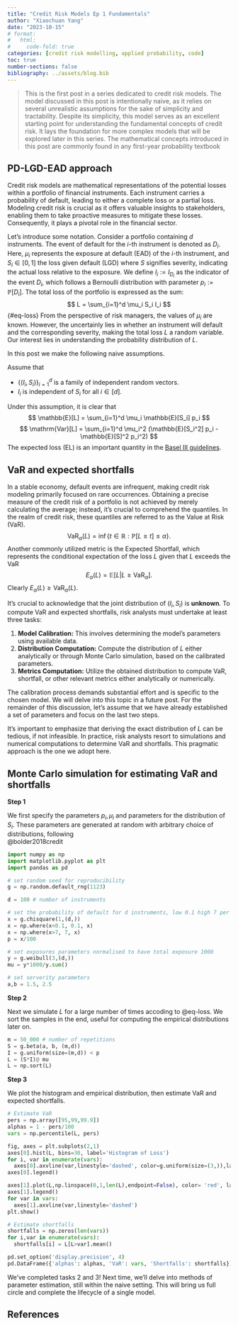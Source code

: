 ```yaml
---
title: "Credit Risk Models Ep 1 Fundamentals"
author: "Xiaochuan Yang"
date: "2023-10-15"
# format:
#   html: 
#     code-fold: true
categories: [credit risk modelling, applied probability, code]
toc: true
number-sections: false
bibliography: ../assets/blog.bib
---
```


<!-- latex stuff -->
\def\PP{\mathbb{P}}
\def\VAR{\mathrm{VaR}}
\def\RR{\mathbb{R}}
\def\EE{\mathbb{E}}


>This is the first post in a series dedicated to credit risk models. The model discussed in this post is intentionally naive, as it relies on several unrealistic assumptions for the sake of simplicity and tractability. Despite its simplicity, this model serves as an excellent starting point for understanding the fundamental concepts of credit risk. It lays the foundation for more complex models that will be explored later in this series. The mathematical concepts introduced in this post are commonly found in any first-year probability textbook


## PD-LGD-EAD approach



Credit risk models are mathematical representations of the potential losses within a portfolio of financial instruments. Each instrument carries a probability of default, leading to either a complete loss or a partial loss. Modeling credit risk is crucial as it offers valuable insights to stakeholders, enabling them to take proactive measures to mitigate these losses. Consequently, it plays a pivotal role in the financial sector.




Let's introduce some notation. Consider a portfolio containing $d$ instruments. The event of default for the $i$-th instrument is denoted as $D_i$. Here, $\mu_i$ represents the exposure at default (EAD) of the $i$-th instrument, and $S_i \in [0,1]$ the loss given default (LGD) where $S$ signifies severity, indicating the actual loss relative to the exposure. We define $I_i := I_{D_i}$ as the indicator of the event $D_i$, which follows a Bernoulli distribution with parameter $p_i := \mathbb{P}[D_i]$. The total loss of the portfolio is expressed as the sum: 
$$
L = \sum_{i=1}^d \mu_i S_i I_i
$${#eq-loss}
From the perspective of risk managers, the values of $\mu_i$ are known. However, the uncertainly lies in whether an instrument will default and the corresponding severity, making the total loss $L$ a random variable. Our interest lies in understanding the probability distribution of $L$. 

In this post we make the following naive assumptions.

::: {.callout-important}
 Assume that 

 - $\{(I_i,S_i)\}_{i=1}^d$ is a family of independent random vectors. 
 - $I_i$ is independent of $S_i$ for all $i\in [d]$.
:::

Under this assumption, it is clear that
$$
\EE[L] = \sum_{i=1}^d \mu_i \EE[S_i] p_i
$$
$$
\mathrm{Var}[L] = \sum_{i=1}^d \mu_i^2 (\EE[S_i^2] p_i  - \EE[S]^2 p_i^2)
$$
The expected loss (EL) is an important quantity in the [Basel III guidelines](https://www.eba.europa.eu/regulation-and-policy/single-rulebook/interactive-single-rulebook/1586).  

## VaR and expected shortfalls


In a stable economy, default events are infrequent, making credit risk modeling primarily focused on rare occurrences. Obtaining a precise measure of the credit risk of a portfolio is not achieved by merely calculating the average; instead, it's crucial to comprehend the quantiles. In the realm of credit risk, these quantiles are referred to as the Value at Risk (VaR).  
$$
\VAR_\alpha(L) = \inf\{t\in\RR: \PP[L\ge t]\le \alpha \}.
$$
Another commonly utilized metric is the Expected Shortfall, which represents the conditional expectation of the loss $L$ given that $L$ exceeds the VaR
$$
E_\alpha(L) = \EE[L|L\ge\VAR_\alpha]. 
$$
Clearly $E_\alpha(L)\ge \VAR_\alpha(L)$. 

It's crucial to acknowledge that the joint distribution of $(I_i, S_i)$ is **unknown**. To compute VaR and expected shortfalls, risk analysts must undertake at least three tasks:

1. **Model Calibration:** This involves determining the model's parameters using available data.
2. **Distribution Computation:** Compute the distribution of $L$ either analytically or through Monte Carlo simulation, based on the calibrated parameters.
3. **Metrics Computation:** Utilize the obtained distribution to compute VaR, shortfall, or other relevant metrics either analytically or numerically.

The calibration process demands substantial effort and is specific to the chosen model. We will delve into this topic in a future post. For the remainder of this discussion, let's assume that we have already established a set of parameters and focus on the last two steps.

It's important to emphasize that deriving the exact distribution of $L$ can be tedious, if not infeasible. In practice, risk analysts resort to simulations and numerical computations to determine VaR and shortfalls. This pragmatic approach is the one we adopt here.

## Monte Carlo simulation for estimating VaR and shortfalls

**Step 1**

We first specify the parameters $p_i, \mu_i$ and parameters for the distribution of $S_i$. These parameters are generated at random with arbitrary choice of distributions, following  
@bolder2018credit

```python
import numpy as np
import matplotlib.pyplot as plt
import pandas as pd

# set random seed for reproducibility
g = np.random.default_rng(1123)

d = 100 # number of instruments

# set the probability of default for d instruments, low 0.1 high 7 per cent
x = g.chisquare(1,(d,))
x = np.where(x<0.1, 0.1, x)
x = np.where(x>7, 7, x)
p = x/100 

# set exposures parameters normalised to have total exposure 1000
y = g.weibull(3,(d,))
mu = y*1000/y.sum()

# set serverity parameters
a,b = 1.5, 2.5
```

**Step 2** 

Next we simulate $L$ for a large number of times accoding to @eq-loss. We sort the samples in the end, useful for computing the empirical distributions later on. 

```python
m = 50_000 # number of repetitions
S = g.beta(a, b, (m,d))
I = g.uniform(size=(m,d)) < p
L = (S*I)@ mu
L = np.sort(L)
```

**Step 3**

We plot the histogram and empirical distribution, then estimate VaR and expected shortfalls. 

```python
# Estimate VaR 
pers = np.array([95,99,99.9])
alphas = 1 - pers/100
vars = np.percentile(L, pers)

fig, axes = plt.subplots(2,1)
axes[0].hist(L, bins=30, label='Histogram of Loss')
for i, var in enumerate(vars): 
  axes[0].axvline(var,linestyle='dashed', color=g.uniform(size=(3,)),label=f'VaR{alphas[i]:.3f}')
axes[0].legend()

axes[1].plot(L,np.linspace(0,1,len(L),endpoint=False), color= 'red', label='empirical distribution')
axes[1].legend()
for var in vars: 
  axes[1].axvline(var,linestyle='dashed')
plt.show()

# Estimate shortfalls
shortfalls = np.zeros(len(vars))
for i,var in enumerate(vars):
  shortfalls[i] = L[L>var].mean()

pd.set_option('display.precision', 4)
pd.DataFrame({'alphas': alphas, 'VaR': vars, 'Shortfalls': shortfalls}).set_index('alphas')
```


We've completed tasks 2 and 3! Next time, we'll delve into methods of parameter estimation, still within the naive setting. This will bring us full circle and complete the lifecycle of a single model.

## References